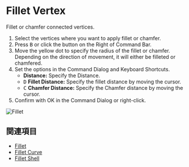 
# Fillet Vertex

<Reference shortcut="B" command="Fillet Vertex" button="" />

Fillet or chamfer connected vertices.

1. Select the vertices where you want to apply fillet or chamfer.
2. Press <kbd>B</kbd> or click the button <ButtonIcon type="button-fillet" /> on the Right of Command Bar.
3. Move the yellow dot to specify the radius of the fillet or chamfer. Depending on the direction of movement, it will either be filleted or chamfered.
4. Set the options in the Command Dialog and Keyboard Shortcuts.
   - **Distance:** Specify the Distance.
   - <kbd>D</kbd> **Fillet Distance:** Specify the fillet distance by moving the cursor.
   - <kbd>C</kbd> **Chamfer Distance:** Specify the Chamfer distance by moving the cursor.
5. Confirm with OK in the Command Dialog or right-click.

![Fillet](/img/fillet.gif)

## 関連項目
- [Fillet](./fillet)
- [Fillet Curve](./fillet-curve)
- [Fillet Shell](../solid/fillet-shell)






